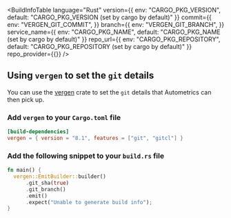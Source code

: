 
<BuildInfoTable 
    language="Rust"
    version={{
        env: "CARGO_PKG_VERSION",
        default: "CARGO_PKG_VERSION (set by cargo by default)"
    }} 
    commit={{
        env: "VERGEN_GIT_COMMIT",
    }} 
    branch={{
        env: "VERGEN_GIT_BRANCH",
    }}
    service_name={{
        env: "CARGO_PKG_NAME",
        default: "CARGO_PKG_NAME (set by cargo by default)"
    }}
    repo_url={{
        env: "CARGO_PKG_REPOSITORY",
        default: "CARGO_PKG_REPOSITORY (set by cargo by default)"
    }}
    repo_provider={{}}
/>

<Steps>

## Using `vergen` to set the `git` details

You can use the [vergen](https://github.com/rustyhorde/vergen) crate to set the `git` details that Autometrics can then pick up.


### Add `vergen` to your `Cargo.toml` file

```toml filename="Cargo.toml"
[build-dependencies]
vergen = { version = "8.1", features = ["git", "gitcl"] }
```

### Add the following snippet to your `build.rs` file

```rust filename="build.rs"
fn main() {
  vergen::EmitBuilder::builder()
      .git_sha(true)
      .git_branch()
      .emit()
      .expect("Unable to generate build info");
}
```

</Steps>
